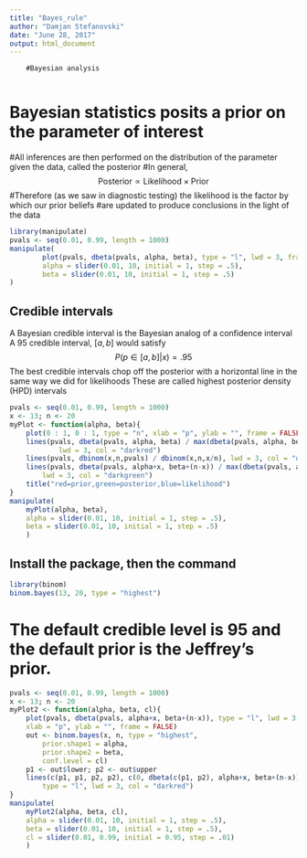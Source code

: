 ---
title: "Bayes_rule"
author: "Damjan Stefanovski"
date: "June 28, 2017"
output: html_document
---

        
        #Bayesian analysis
        
# Bayesian statistics posits a prior on the parameter of interest
#All inferences are then performed on the distribution of the parameter given the data, called the posterior
#In general, $$ \mbox{Posterior} \propto \mbox{Likelihood} \times \mbox{Prior} $$
#Therefore (as we saw in diagnostic testing) the likelihood is the factor by which our prior beliefs 
 #are updated to produce conclusions in the light of the data

        
```{r}

library(manipulate)
pvals <- seq(0.01, 0.99, length = 1000)
manipulate(
        plot(pvals, dbeta(pvals, alpha, beta), type = "l", lwd = 3, frame = FALSE),
        alpha = slider(0.01, 10, initial = 1, step = .5),
        beta = slider(0.01, 10, initial = 1, step = .5)
)
```

## Credible intervals

A Bayesian credible interval is the Bayesian analog of a confidence interval
A $95%$ credible interval, $[a, b]$ would satisfy $$ P(p \in [a, b] | x) = .95 $$
The best credible intervals chop off the posterior with a horizontal line in the same way we did for likelihoods
These are called highest posterior density (HPD) intervals


```{r}
pvals <- seq(0.01, 0.99, length = 1000)
x <- 13; n <- 20
myPlot <- function(alpha, beta){
    plot(0 : 1, 0 : 1, type = "n", xlab = "p", ylab = "", frame = FALSE)
    lines(pvals, dbeta(pvals, alpha, beta) / max(dbeta(pvals, alpha, beta)), 
            lwd = 3, col = "darkred")
    lines(pvals, dbinom(x,n,pvals) / dbinom(x,n,x/n), lwd = 3, col = "darkblue")
    lines(pvals, dbeta(pvals, alpha+x, beta+(n-x)) / max(dbeta(pvals, alpha+x, beta+(n-x))),
        lwd = 3, col = "darkgreen")
    title("red=prior,green=posterior,blue=likelihood")
}
manipulate(
    myPlot(alpha, beta),
    alpha = slider(0.01, 10, initial = 1, step = .5),
    beta = slider(0.01, 10, initial = 1, step = .5)
    )


```

## Install the \texttt{binom} package, then the command



```{r}

library(binom)
binom.bayes(13, 20, type = "highest")
```


# The default credible level is $95%$ and the default prior is the Jeffrey's prior.

```{r}
pvals <- seq(0.01, 0.99, length = 1000)
x <- 13; n <- 20
myPlot2 <- function(alpha, beta, cl){
    plot(pvals, dbeta(pvals, alpha+x, beta+(n-x)), type = "l", lwd = 3,
    xlab = "p", ylab = "", frame = FALSE)
    out <- binom.bayes(x, n, type = "highest", 
        prior.shape1 = alpha, 
        prior.shape2 = beta, 
        conf.level = cl)
    p1 <- out$lower; p2 <- out$upper
    lines(c(p1, p1, p2, p2), c(0, dbeta(c(p1, p2), alpha+x, beta+(n-x)), 0), 
        type = "l", lwd = 3, col = "darkred")
}
manipulate(
    myPlot2(alpha, beta, cl),
    alpha = slider(0.01, 10, initial = 1, step = .5),
    beta = slider(0.01, 10, initial = 1, step = .5),
    cl = slider(0.01, 0.99, initial = 0.95, step = .01)
    )


```




